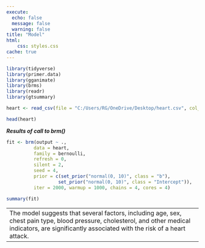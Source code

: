 ```yaml
---
execute: 
  echo: false
  message: false
  warning: false
title: "Model"
html:
    css: styles.css
cache: true
---
```



```r
library(tidyverse)
library(primer.data)
library(gganimate)
library(brms)
library(readr)
library(gtsummary)
```

```r
heart <- read_csv(file = "C:/Users/RG/OneDrive/Desktop/heart.csv", col_names = TRUE, show_col_types = FALSE)
```

```r
head(heart)
```


***Results of call to brm()***

```r
fit <- brm(output ~ .,
          data = heart,
          family = bernoulli,
          refresh = 0,
          silent = 2,
          seed = 4,
          prior = c(set_prior("normal(0, 10)", class = "b"),
                   set_prior("normal(0, 10)", class = "Intercept")),
          iter = 2000, warmup = 1000, chains = 4, cores = 4)

summary(fit)
```

---------
The model suggests that several factors, including age, sex, chest pain type, blood pressure, cholesterol, and other medical indicators, are significantly associated with the risk of a heart attack.
---------


